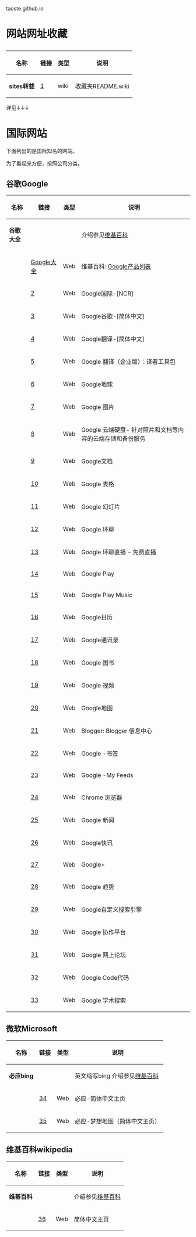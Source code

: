 taoste.github.io

<h1>网站网址收藏</h1>

{|
! 名称 !! 链接 !! 类型 !! 说明
|-
| '''sites转载''' || [https://github.com/taoste/taoste.github.io/tree/master/sites] || wiki || 收藏夹README.wiki
|}
详见↓↓↓
= =

= 国际网站 =

下面列出的是国际知名的网站。

为了看起来方便，按照公司分类。

== 谷歌Google ==

{|
! 名称 !! 链接 !! 类型 !! 说明
|-
| '''谷歌大全''' ||  &nbsp; || &nbsp; ||介绍参见[https://zh.wikipedia.org/wiki/Google 维基百科] 
|-
| &nbsp; || [http://www.google.com/about/ Google大全]||  Web ||维基百科: [https://zh.wikipedia.org/wiki/Google%E4%BA%A7%E5%93%81%E5%88%97%E8%A1%A8 Google产品列表]
|-
| &nbsp; || [https://www.google.com/ncr] ||  Web || Google国际-[NCR]
|-
| &nbsp; || [https://www.google.com/?hl=zh_CN] ||  Web || Google谷歌-[简体中文]
|-
| &nbsp; || [https://translate.google.com/?hl=zh-CN] ||  Web || Google翻译-[简体中文]
|-
| &nbsp; || [https://translate.google.com/toolkit/?hl=zh-CN] ||  Web || Google 翻译（企业版）：译者工具包
|-
| &nbsp; || [https://www.google.com/intl/zh-CN/earth/] ||  Web || Google地球
|-
| &nbsp; || [https://www.google.com/imghp?hl=zh-CN] ||  Web || Google 图片
|-
| &nbsp; || [https://www.google.com/intl/zh-CN/drive/] ||  Web || Google 云端硬盘- 针对照片和文档等内容的云端存储和备份服务
|-
| &nbsp; || [https://docs.google.com/document/?hl=zh-CN] ||  Web || Google文档
|-
| &nbsp; || [https://docs.google.com/spreadsheets/?hl=zh-CN] ||  Web || Google 表格
|-
| &nbsp; || [https://docs.google.com/presentation/?hl=zh-CN] ||  Web || Google 幻灯片
|-
| &nbsp; || [https://hangouts.google.com/?hl=zh_CN] ||  Web || Google 环聊
|-
| &nbsp; || [https://plus.google.com/hangouts/onair?hl=zh-CN] ||  Web || Google 环聊直播 - 免费直播
|-
| &nbsp; || [https://play.google.com/store?hl=zh-CN] ||  Web || Google Play
|-
| &nbsp; || [https://play.google.com/music/?hl=zh-CN] ||  Web || Google Play Music
|-
| &nbsp; || [https://calendar.google.com/calendar/?hl=zh-CN] ||  Web || Google日历
|-
| &nbsp; || [https://contacts.google.com/u/0/preview/all/?hl=zh-CN] ||  Web || Google通讯录
|-
| &nbsp; || [https://books.google.com/bkshp?hl=zh-CN] ||  Web || Google 图书
|-
| &nbsp; || [https://www.google.com/videohp?hl=zh-CN] ||  Web || Google 视频
|-
| &nbsp; || [https://www.google.com/maps?hl=zh-CN] ||  Web ||Google地图
|-
| &nbsp; || [https://www.blogger.com/home/?hl=zh_CN] ||  Web || Blogger: Blogger 信息中心
|-
| &nbsp; || [https://www.google.com/bookmarks/?hl=zh_CN] ||  Web ||Google -书签
|-
| &nbsp; || [https://feedburner.google.com/fb/a/myfeeds/?hl=zh_CN] ||  Web ||Google -My Feeds
|-
| &nbsp; || [https://chrome.google.com/?hl=zh-CN] ||  Web ||Chrome 浏览器
|-
| &nbsp; || [https://news.google.com/nwshp?hl=zh-CN] ||  Web ||Google 新闻
|-
| &nbsp; || [https://www.google.com/alerts?hl=zh-CN] ||  Web || Google快讯
|-
| &nbsp; || [https://plus.google.com/?hl=zh-CN] ||  Web ||Google+
|-
| &nbsp; || [https://www.google.com/trends/?hl=zh-CN] ||  Web ||Google 趋势
|-
| &nbsp; || [https://cse.google.com/cse/?hl=zh-CN] ||  Web ||Google自定义搜索引擎
|-
| &nbsp; || [https://sites.google.com/?hl=zh-CN] ||  Web ||Google 协作平台
|-
| &nbsp; || [https://groups.google.com/forum/?hl=zh-CN] ||  Web ||Google 网上论坛
|-
| &nbsp; || [https://code.google.com/?hl=zh-CN] ||  Web ||Google Code代码
|-
| &nbsp; || [https://scholar.google.com/schhp?hl=zh-CN] ||  Web ||Google 学术搜索
|}

== 微软Microsoft ==

{|
! 名称 !! 链接 !! 类型 !! 说明
|-
| '''必应bing''' || &nbsp; || &nbsp; || 英文缩写bing 介绍参见[https://zh.wikipedia.org/wiki/Bing 维基百科]
|-
| &nbsp; ||  [http://cn.bing.com/] ||  Web || 必应-简体中文主页
|-
| &nbsp; || [http://cn.bing.com/dreammap/?mkt=zh-cn] || Web || 必应-梦想地图（简体中文主页）
|}

== 维基百科wikipedia ==

{|
! 名称 !! 链接 !! 类型 !! 说明
|-
| '''维基百科''' || &nbsp; || &nbsp; || 介绍参见[https://zh.wikipedia.org/wiki/%E7%BB%B4%E5%9F%BA%E7%99%BE%E7%A7%91 维基百科]
|-
| &nbsp; || [https://zh.wikipedia.org/wiki/] ||  Web || 简体中文主页
|}

